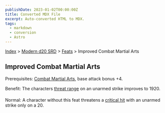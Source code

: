 ```yaml
---
publishDate: 2023-01-02T00:00:00Z
title: Converted MDX File
excerpt: Auto-converted HTML to MDX.
tags:
  - markdown
  - conversion
  - Astro
---
```


[Index](-index) > [Modern d20 SRD](modern-d20-srd-index) > [Feats](modern-d20-srd-feats-index) > Improved Combat Martial Arts

## Improved Combat Martial Arts

Prerequisites: [Combat
Martial Arts](modern-d20-srd-feats-combat-martial-arts), base attack bonus +4.

Benefit: The characters [threat
range](modern-d20-srd-combat-critical-hits) on an unarmed strike improves to 1920.

Normal: A character without this feat threatens a [critical
hit](modern-d20-srd-combat-critical-hits) with an unarmed strike only on a 20.
